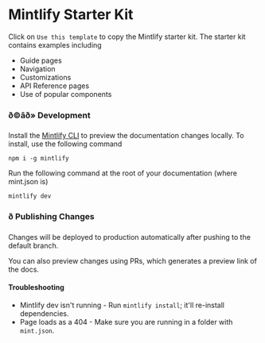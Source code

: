 # Mintlify Starter Kit

Click on `Use this template` to copy the Mintlify starter kit. The starter kit contains examples including

- Guide pages
- Navigation
- Customizations
- API Reference pages
- Use of popular components

### ð©âð» Development

Install the [Mintlify CLI](https://www.npmjs.com/package/mintlify) to preview the documentation changes locally. To install, use the following command

```
npm i -g mintlify
```

Run the following command at the root of your documentation (where mint.json is)

```
mintlify dev
```

### ð Publishing Changes

Changes will be deployed to production automatically after pushing to the default branch.

You can also preview changes using PRs, which generates a preview link of the docs.

#### Troubleshooting

- Mintlify dev isn't running - Run `mintlify install`; it'll re-install dependencies.
- Page loads as a 404 - Make sure you are running in a folder with `mint.json`.